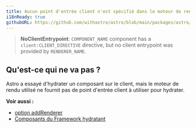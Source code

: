 ```yaml
---
title: Aucun point d'entrée client n'est spécifié dans le moteur de rendu.
i18nReady: true
githubURL: https://github.com/withastro/astro/blob/main/packages/astro/src/core/errors/errors-data.ts
---
```


> **NoClientEntrypoint**: `COMPONENT_NAME` component has a `client:CLIENT_DIRECTIVE` directive, but no client entrypoint was provided by `RENDERER_NAME`.

## Qu'est-ce qui ne va pas ?
Astro a essayé d'hydrater un composant sur le client, mais le moteur de rendu utilisé ne fournit pas de point d'entrée client à utiliser pour hydrater.

**Voir aussi :**
-  [option addRenderer](/fr/reference/integrations-reference/#addrenderer-option)
-  [Composants du Framework hydratant](/fr/basics/framework-components/#hydratation-des-composants-interactifs)


